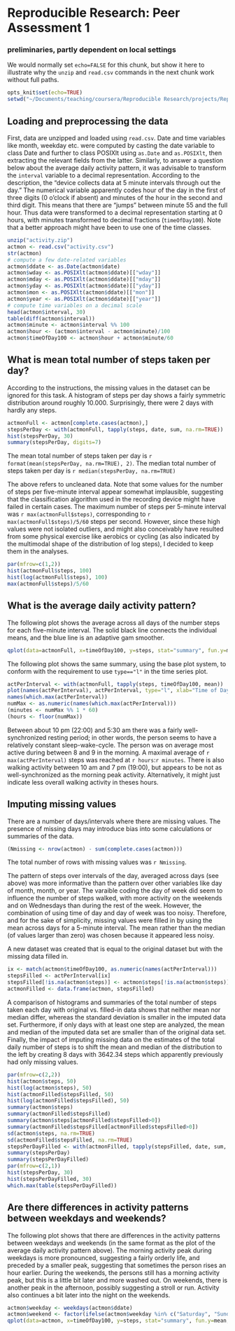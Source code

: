 # Reproducible Research: Peer Assessment 1

### preliminaries, partly dependent on local settings
We would normally set ```echo=FALSE``` for this chunk, but show it here to illustrate why the ```unzip``` and ```read.csv``` commands in the next chunk work without full paths.
```r
opts_knit$set(echo=TRUE)
setwd("~/Documents/teaching/coursera/Reproducible Research/projects/RepData_PeerAssessment1")
```

## Loading and preprocessing the data
First, data are unzipped and loaded using ```read.csv```. Date and time variables like month, weekday etc. were computed by casting the date variable to class Date and further to class POSIXlt using ```as.Date``` and ```as.POSIXlt```, then extracting the relevant fields from the latter.
Similarly, to answer a question below about the average daily activity pattern, it was advisable to transform the ```interval``` variable to a decimal representation. According to the description, the "device collects data at 5 minute intervals through out the day." The numerical variable apparently codes hour of the day in the first of three digits (0 o'clock if absent) and minutes of the hour in the second and third digit. This means that there are "jumps" between minute 55 and the full hour. Thus data were transformed to a decimal representation starting at 0 hours, with minutes transformed to decimal fractions (```timeOfDay100```). Note that a better approach might have been to use one of the time classes.



```r
unzip("activity.zip")
actmon <- read.csv("activity.csv")
str(actmon)
# compute a few date-related variables
actmon$ddate <- as.Date(actmon$date)
actmon$wday <- as.POSIXlt(actmon$ddate)[["wday"]]
actmon$mday <- as.POSIXlt(actmon$ddate)[["mday"]]
actmon$yday <- as.POSIXlt(actmon$ddate)[["yday"]]
actmon$mon <- as.POSIXlt(actmon$ddate)[["mon"]]
actmon$year <- as.POSIXlt(actmon$ddate)[["year"]]
# compute time variables on a decimal scale
head(actmon$interval, 30)
table(diff(actmon$interval))
actmon$minute <- actmon$interval %% 100
actmon$hour <- (actmon$interval - actmon$minute)/100
actmon$timeOfDay100 <- actmon$hour + actmon$minute/60
```

## What is mean total number of steps taken per day?
According to the instructions, the missing values in the dataset can be ignored for this task. A histogram of steps per day shows a fairly symmetric distribution around roughly 10.000. Surprisingly, there were 2 days with hardly any steps.
```r
actmonFull <- actmon[complete.cases(actmon),]
stepsPerDay <- with(actmonFull, tapply(steps, date, sum, na.rm=TRUE))
hist(stepsPerDay, 30)
summary(stepsPerDay, digits=7)
```

The mean total number of steps taken per day is `r format(mean(stepsPerDay, na.rm=TRUE), 2)`. The median total number of steps taken per day is `r median(stepsPerDay, na.rm=TRUE)`

The above refers to uncleaned data. Note that some values for the number of steps per five-minute interval appear somewhat implausible, suggesting that the classification algorithm used in the recording device might have failed in certain cases. The maximum number of steps per 5-minute interval was ```r max(actmonFull$steps)```, corresponding to ```r max(actmonFull$steps)/5/60``` steps per second. However, since these high values were not isolated outliers, and might also conceivably have resulted from some physical exercise like aerobics or cycling (as also indicated by the multimodal shape of the distribution of log steps), I decided to keep them in the analyses.

```r
par(mfrow=c(1,2))
hist(actmonFull$steps, 100)
hist(log(actmonFull$steps), 100)
max(actmonFull$steps)/5/60
```

## What is the average daily activity pattern?
The following plot shows the average across all days of the number steps for each five-minute interval. The solid black line connects the individual means, and the blue line is an adaptive gam smoother.
```r
qplot(data=actmonFull, x=timeOfDay100, y=steps, stat="summary", fun.y=mean, xlab="Time of Day", ylab="Average number of steps in 5 minute interval", geom="line") + stat_smooth(method="gam", formula = y ~ s(x, bs = "ad")) 
```

The following plot shows the same summary, using the base plot system, to conform with the requirement to use ```type=="l"``` in the time series plot.

```r
actPerInterval <- with(actmonFull, tapply(steps, timeOfDay100, mean))
plot(names(actPerInterval), actPerInterval, type="l", xlab="Time of Day", ylab="Average number of steps in 5 minute interval") 
names(which.max(actPerInterval))
numMax <- as.numeric(names(which.max(actPerInterval)))
(minutes <- numMax %% 1 * 60)
(hours <- floor(numMax))
```

Between about 10 pm (22:00) and 5:30 am there was a fairly well-synchronized resting period; in other words, the person seems to have a relatively constant sleep-wake-cycle. The person was on average most active during between 8 and 9 in the morning. A maximal average of ```r max(actPerInterval)``` steps was reached at ```r hours```:```r minutes```. There is also walking activity between 10 am and 7 pm  (19:00), but appears to be not as well-synchronized as the morning peak activity. Alternatively, it might just indicate less overall walking activity in theses hours.

## Imputing missing values
There are a number of days/intervals where there are missing values. The presence of missing days may introduce bias into some calculations or summaries of the data.

```r
(Nmissing <- nrow(actmon) - sum(complete.cases(actmon)))
```
The total number of rows with missing values was ```r Nmissing```.

The pattern of steps over intervals of the day, averaged across days (see above) was more informative than the pattern over other variables like day of month, month, or year. The varaible coding the day of week did seem to influence the number of steps walked, with more activity on the weekends and on Wednesdays than during the rest of the week. However, the combination of using time of day and day of week was too noisy. Therefore, and for the sake of simplicity, missing values were filled in by using the mean across days for a 5-minute interval. The mean rather than the median (of values larger than zero) was chosen because it appeared less noisy.

A new dataset was created that is equal to the original dataset but with the missing data filled in.

```r
ix <- match(actmon$timeOfDay100, as.numeric(names(actPerInterval)))
stepsFilled <- actPerInterval[ix]
stepsFilled[!is.na(actmon$steps)] <- actmon$steps[!is.na(actmon$steps)]
actmonFilled <- data.frame(actmon, stepsFilled)

```

A comparison of histograms and summaries of the total number of steps taken each day with original vs. filled-in data shows that neither mean nor median differ, whereas the standard deviation is smaller in the imputed data set. Furthermore, if only days with at least one step are analyzed, the mean and median of the imputed data set are smaller than of the original data set. Finally, the impact of imputing missing data on the estimates of the total daily number of steps is to shift the mean and median of the distribution to the left by creating 8 days with 3642.34 steps which apparently previously had only missing values.

```r
par(mfrow=c(2,2))
hist(actmon$steps, 50)
hist(log(actmon$steps), 50)
hist(actmonFilled$stepsFilled, 50)
hist(log(actmonFilled$stepsFilled), 50)
summary(actmon$steps)
summary(actmonFilled$stepsFilled)
summary(actmon$steps[actmonFilled$stepsFilled>0])
summary(actmonFilled$stepsFilled[actmonFilled$stepsFilled>0])
sd(actmon$steps, na.rm=TRUE)
sd(actmonFilled$stepsFilled, na.rm=TRUE)
stepsPerDayFilled <- with(actmonFilled, tapply(stepsFilled, date, sum, na.rm=TRUE))
summary(stepsPerDay)
summary(stepsPerDayFilled)
par(mfrow=c(2,1))
hist(stepsPerDay, 30)
hist(stepsPerDayFilled, 30)
which.max(table(stepsPerDayFilled))
```



## Are there differences in activity patterns between weekdays and weekends?
The following plot shows that there are differences in the activity patterns between weekdays and weekends (in the same format as the plot of the average daily activity pattern above). The morning activity peak during weekdays is more pronounced, suggesting a fairly orderly life, and preceded by a smaller peak, suggesting that sometimes the person rises an hour earlier. During the weekends, the persons still has a morning activity peak, but this is a little bit later and more washed out. On weekends, there is another peak in the afternoon, possibly suggesting a stroll or run. Activity also continues a bit later into the night on the weekends.
```r
actmon$weekday <- weekdays(actmon$ddate)
actmon$weekend <- factor(ifelse(actmon$weekday %in% c("Saturday", "Sunday"), "weekend", "weekday"))
qplot(data=actmon, x=timeOfDay100, y=steps, stat="summary", fun.y=mean, xlab="Time of Day", ylab="Average number of steps in 5 minute interval", geom="line") + stat_smooth(method="gam", formula = y ~ s(x, bs = "ad")) + facet_grid(weekend ~ .)
```



